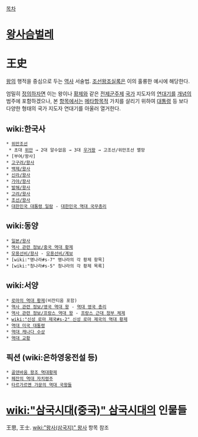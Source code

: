 [[목차]]
= [[왕사슴벌레]] =
= 王史 =
[[왕]]의 행적을 중심으로 두는 [[역사]] 서술법. [[조선왕조실록]]은 이의 훌륭한 예시에 해당한다.

엄밀히 [[정의]]하자면 이는 왕이나 [[황제]]와 같은 [[전제군주제]] [[국가]] 지도자의 [[연대기]]를 [[개념]]의 범주에 포함하겠으나, 본 [[항목]]에서는 [[메타항목]]적 가치를 살리기 위하여 [[대통령]] 등 보다 다양한 형태의 국가 지도자 연대기를 아울러 열거한다.

== wiki:한국사 ==
 * [[위만조선]]
  * 초대 [[위만]] → 2대 알수없음 → 3대 [[우거왕]] → 고조선/위만조선 멸망
 * [부여/왕사]
 * [[고구려/왕사]]
 * [[백제/왕사]]
 * [[신라/왕사]]
 * [[가야/왕사]]
 * [[발해/왕사]]
 * [[고려/왕사]]
 * [[조선/왕사]]
 * [[대한민국 대통령 일람]] - [[대한민국 역대 국무총리]]

== wiki:동양 ==
 * [[일본/왕사]]
 * [[역사 관련 정보/중국 역대 황제]]
 * [[모용선비/왕사]] - [[모용선비/계보]]
 * [wiki:"명나라#s-7" 명나라의 각 황제 항목]
 * [wiki:"청나라#s-5" 청나라의 각 황제 목록]

== wiki:서양 ==
 * [[로마의 역대 황제]](비잔티움 포함)
 * [[역사 관련 정보/영국 역대 왕]] - [[역대 영국 총리]]
 * [[역사 관련 정보/프랑스 역대 왕]] - [[프랑스 근대 정부 체제]]
 * [[wiki:"신성 로마 제국#s-2" 신성 로마 제국의 역대 황제]]
 * [[역대 미국 대통령]]
 * [[역대 캐나다 수상]]
 * [[역대 교황]]

== 픽션 (wiki:은하영웅전설 등) ==
 * [[골덴바움 왕조 역대황제]]
 * [[페잔의 역대 자치령주]]
 * [[타르가르옌 가문의 역대 국왕들]]

= [[wiki:"삼국시대(중국)" 삼국시대]]의 인물들 =
王思, 王士. [[wiki:"왕사(삼국지)" 왕사]] 항목 참조
